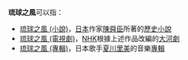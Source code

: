 {{distinguish|琉球風暴}}
'''琉球之風'''可以指：
* [[琉球之風_(小說)|琉球之風 (小說)]]，[[日本|日本]]作家[[陳舜臣|陳舜臣]]所著的[[歷史小說|歷史小說]]
* [[琉球之風_(電視劇)|琉球之風 (電視劇)]]，[[NHK|NHK]]根據上述作品改編的[[大河劇|大河劇]]
* [[琉球之風_(專輯)|琉球之風 (專輯)]]，日本歌手[[夏川里美|夏川里美]]的音樂[[專輯|專輯]]
{{disambig|Cat=四字作品消歧義}}